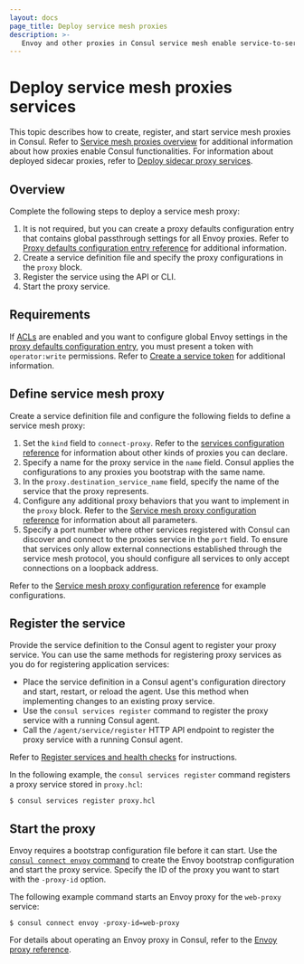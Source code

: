 ```yaml
--- 
layout: docs
page_title: Deploy service mesh proxies
description: >- 
   Envoy and other proxies in Consul service mesh enable service-to-service communication across your network. Learn how to deploy service mesh proxies in this topic.
---
```


# Deploy service mesh proxies services

This topic describes how to create, register, and start service mesh proxies in Consul. Refer to [Service mesh proxies overview](/consul/docs/connect/proxies) for additional information about how proxies enable Consul functionalities. For information about deployed sidecar proxies, refer to [Deploy sidecar proxy services](/consul/docs/connect/proxies/deploy-sidecar-services).

## Overview

Complete the following steps to deploy a service mesh proxy:

1. It is not required, but you can create a proxy defaults configuration entry that contains global  passthrough settings for all Envoy proxies. Refer to [Proxy defaults configuration entry reference](/consul/docs/connect/config-entries/proxy-defaults) for additional information.
1. Create a service definition file and specify the proxy configurations in the `proxy` block.
1. Register the service using the API or CLI.
1. Start the proxy service. 

## Requirements

If [ACLs](/consul/docs/security/acl) are enabled and you want to configure global Envoy settings in the [proxy defaults configuration entry](/consul/docs/connect/config-entries/proxy-defaults), you must present a token with `operator:write` permissions. Refer to [Create a service token](/consul/docs/security/acl/tokens/create/create-a-service-token) for additional information.

## Define service mesh proxy 

Create a service definition file and configure the following fields to define a service mesh proxy:

1. Set the `kind` field to `connect-proxy`. Refer to the [services configuration reference](/consul/docs/services/configuration/services-configuration-reference#kind) for information about other kinds of proxies you can declare.
1. Specify a name for the proxy service in the `name` field. Consul applies the configurations to any proxies you bootstrap with the same name.
1. In the `proxy.destination_service_name` field, specify the name of the service that the proxy represents. 
1. Configure any additional proxy behaviors that you want to implement in the `proxy` block. Refer to the [Service mesh proxy configuration reference](/consul/docs/connect/registration/service-registration) for information about all parameters. 
1. Specify a port number where other services registered with Consul can discover and connect to the proxies service in the `port` field. To ensure that services only allow external connections established through the service mesh protocol, you should configure all services to only accept connections on a loopback address.

Refer to the [Service mesh proxy configuration reference](/consul/docs/connect/proxy-config-reference) for example configurations.

 ## Register the service 

Provide the service definition to the Consul agent to register your proxy service. You can use the same methods for registering proxy services as you do for registering application services:
 
- Place the service definition in a Consul agent's configuration directory and start, restart, or reload the agent. Use this method when implementing changes to an existing proxy service.
- Use the `consul services register` command to register the proxy service with a running Consul agent.
- Call the `/agent/service/register` HTTP API endpoint to register the proxy service with a running Consul agent.

Refer to [Register services and health checks](/consul/docs/services/usage/register-services-checks) for instructions.

In the following example, the `consul services register` command registers a proxy service stored in `proxy.hcl`:

```shell-session
$ consul services register proxy.hcl
```

## Start the proxy

Envoy requires a bootstrap configuration file before it can start. Use the [`consul connect envoy` command](/consul/commands/connect/envoy) to create the Envoy bootstrap configuration and start the proxy service. Specify the ID of the proxy you want to start with the `-proxy-id` option.  

The following example command starts an Envoy proxy for the `web-proxy` service:

```shell-session
$ consul connect envoy -proxy-id=web-proxy
```

For details about operating an Envoy proxy in Consul, refer to the [Envoy proxy reference](/consul/docs/connect/proxies/envoy).  

